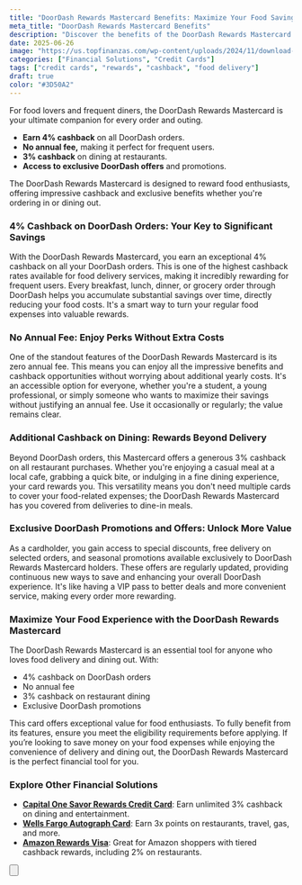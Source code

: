 ```yaml
---
title: "DoorDash Rewards Mastercard Benefits: Maximize Your Food Savings"
meta_title: "DoorDash Rewards Mastercard Benefits"
description: "Discover the benefits of the DoorDash Rewards Mastercard: earn high cashback on DoorDash orders and dining, enjoy no annual fee, and access exclusive promotions."
date: 2025-06-26
image: "https://us.topfinanzas.com/wp-content/uploads/2024/11/download-4.webp"
categories: ["Financial Solutions", "Credit Cards"]
tags: ["credit cards", "rewards", "cashback", "food delivery"]
draft: true
color: "#3D50A2"
---
```


For food lovers and frequent diners, the DoorDash Rewards Mastercard is your ultimate companion for every order and outing.

- **Earn 4% cashback** on all DoorDash orders.
- **No annual fee,** making it perfect for frequent users.
- **3% cashback** on dining at restaurants.
- **Access to exclusive DoorDash offers** and promotions.

The DoorDash Rewards Mastercard is designed to reward food enthusiasts, offering impressive cashback and exclusive benefits whether you're ordering in or dining out.

### 4% Cashback on DoorDash Orders: Your Key to Significant Savings

With the DoorDash Rewards Mastercard, you earn an exceptional 4% cashback on all your DoorDash orders. This is one of the highest cashback rates available for food delivery services, making it incredibly rewarding for frequent users. Every breakfast, lunch, dinner, or grocery order through DoorDash helps you accumulate substantial savings over time, directly reducing your food costs. It's a smart way to turn your regular food expenses into valuable rewards.

### No Annual Fee: Enjoy Perks Without Extra Costs

One of the standout features of the DoorDash Rewards Mastercard is its zero annual fee. This means you can enjoy all the impressive benefits and cashback opportunities without worrying about additional yearly costs. It's an accessible option for everyone, whether you're a student, a young professional, or simply someone who wants to maximize their savings without justifying an annual fee. Use it occasionally or regularly; the value remains clear.

### Additional Cashback on Dining: Rewards Beyond Delivery

Beyond DoorDash orders, this Mastercard offers a generous 3% cashback on all restaurant purchases. Whether you're enjoying a casual meal at a local cafe, grabbing a quick bite, or indulging in a fine dining experience, your card rewards you. This versatility means you don't need multiple cards to cover your food-related expenses; the DoorDash Rewards Mastercard has you covered from deliveries to dine-in meals.

### Exclusive DoorDash Promotions and Offers: Unlock More Value

As a cardholder, you gain access to special discounts, free delivery on selected orders, and seasonal promotions available exclusively to DoorDash Rewards Mastercard holders. These offers are regularly updated, providing continuous new ways to save and enhancing your overall DoorDash experience. It's like having a VIP pass to better deals and more convenient service, making every order more rewarding.

### Maximize Your Food Experience with the DoorDash Rewards Mastercard

The DoorDash Rewards Mastercard is an essential tool for anyone who loves food delivery and dining out. With:

- 4% cashback on DoorDash orders
- No annual fee
- 3% cashback on restaurant dining
- Exclusive DoorDash promotions

This card offers exceptional value for food enthusiasts. To fully benefit from its features, ensure you meet the eligibility requirements before applying. If you’re looking to save money on your food expenses while enjoying the convenience of delivery and dining out, the DoorDash Rewards Mastercard is the perfect financial tool for you.

<AdZone id="us_site_4" />

### Explore Other Financial Solutions

- [**Capital One Savor Rewards Credit Card**](/financial-solutions/capital-one-savor-rewards-credit-card-benefits): Earn unlimited 3% cashback on dining and entertainment.
- [**Wells Fargo Autograph Card**](/financial-solutions/wells-fargo-autograph-card-benefits): Earn 3x points on restaurants, travel, gas, and more.
- [**Amazon Rewards Visa**](/financial-solutions/amazon-rewards-visa-credit-card-benefits): Great for Amazon shoppers with tiered cashback rewards, including 2% on restaurants.

<Button
  label="See Requirements"
  link="/financial-solutions/doordash-rewards-mastercard-requirements"
/>
